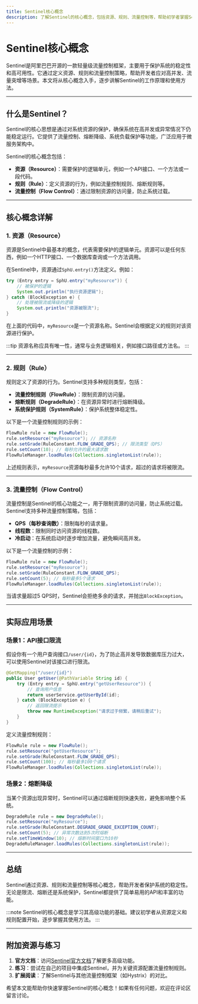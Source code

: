 ```yaml
---
title: Sentinel核心概念
description: 了解Sentinel的核心概念，包括资源、规则、流量控制等，帮助初学者掌握Sentinel的基本原理和使用方法。
---
```


# Sentinel核心概念

Sentinel是阿里巴巴开源的一款轻量级流量控制框架，主要用于保护系统的稳定性和高可用性。它通过定义资源、规则和流量控制策略，帮助开发者应对高并发、流量突增等场景。本文将从核心概念入手，逐步讲解Sentinel的工作原理和使用方法。

---

## 什么是Sentinel？

Sentinel的核心思想是通过对系统资源的保护，确保系统在高并发或异常情况下仍能稳定运行。它提供了流量控制、熔断降级、系统负载保护等功能，广泛应用于微服务架构中。

Sentinel的核心概念包括：
- **资源（Resource）**：需要保护的逻辑单元，例如一个API接口、一个方法或一段代码。
- **规则（Rule）**：定义资源的行为，例如流量控制规则、熔断规则等。
- **流量控制（Flow Control）**：通过限制资源的访问量，防止系统过载。

---

## 核心概念详解

### 1. 资源（Resource）

资源是Sentinel中最基本的概念，代表需要保护的逻辑单元。资源可以是任何东西，例如一个HTTP接口、一个数据库查询或一个方法调用。

在Sentinel中，资源通过`SphU.entry()`方法定义。例如：

```java
try (Entry entry = SphU.entry("myResource")) {
    // 被保护的逻辑
    System.out.println("执行资源逻辑");
} catch (BlockException e) {
    // 处理被限流或降级的逻辑
    System.out.println("资源被限流");
}
```

在上面的代码中，`myResource`是一个资源名称。Sentinel会根据定义的规则对该资源进行保护。

:::tip
资源名称应具有唯一性，通常与业务逻辑相关，例如接口路径或方法名。
:::

---

### 2. 规则（Rule）

规则定义了资源的行为。Sentinel支持多种规则类型，包括：
- **流量控制规则（FlowRule）**：限制资源的访问量。
- **熔断规则（DegradeRule）**：在资源异常时进行熔断降级。
- **系统保护规则（SystemRule）**：保护系统整体稳定性。

以下是一个流量控制规则的示例：

```java
FlowRule rule = new FlowRule();
rule.setResource("myResource"); // 资源名称
rule.setGrade(RuleConstant.FLOW_GRADE_QPS); // 限流类型（QPS）
rule.setCount(10); // 每秒允许的最大请求数
FlowRuleManager.loadRules(Collections.singletonList(rule));
```

上述规则表示，`myResource`资源每秒最多允许10个请求，超过的请求将被限流。

---

### 3. 流量控制（Flow Control）

流量控制是Sentinel的核心功能之一，用于限制资源的访问量，防止系统过载。Sentinel支持多种流量控制策略，包括：
- **QPS（每秒查询数）**：限制每秒的请求量。
- **线程数**：限制同时访问资源的线程数。
- **冷启动**：在系统启动时逐步增加流量，避免瞬间高并发。

以下是一个流量控制的示例：

```java
FlowRule rule = new FlowRule();
rule.setResource("myResource");
rule.setGrade(RuleConstant.FLOW_GRADE_QPS);
rule.setCount(5); // 每秒最多5个请求
FlowRuleManager.loadRules(Collections.singletonList(rule));
```

当请求量超过5 QPS时，Sentinel会拒绝多余的请求，并抛出`BlockException`。

---

## 实际应用场景

### 场景1：API接口限流

假设你有一个用户查询接口`/user/{id}`，为了防止高并发导致数据库压力过大，可以使用Sentinel对该接口进行限流。

```java
@GetMapping("/user/{id}")
public User getUser(@PathVariable String id) {
    try (Entry entry = SphU.entry("getUserResource")) {
        // 查询用户信息
        return userService.getUserById(id);
    } catch (BlockException e) {
        // 返回限流提示
        throw new RuntimeException("请求过于频繁，请稍后重试");
    }
}
```

定义流量控制规则：

```java
FlowRule rule = new FlowRule();
rule.setResource("getUserResource");
rule.setGrade(RuleConstant.FLOW_GRADE_QPS);
rule.setCount(100); // 每秒最多100个请求
FlowRuleManager.loadRules(Collections.singletonList(rule));
```

### 场景2：熔断降级

当某个资源出现异常时，Sentinel可以通过熔断规则快速失败，避免影响整个系统。

```java
DegradeRule rule = new DegradeRule();
rule.setResource("myResource");
rule.setGrade(RuleConstant.DEGRADE_GRADE_EXCEPTION_COUNT);
rule.setCount(5); // 异常次数达到5次时熔断
rule.setTimeWindow(10); // 熔断时间窗口为10秒
DegradeRuleManager.loadRules(Collections.singletonList(rule));
```

---

## 总结

Sentinel通过资源、规则和流量控制等核心概念，帮助开发者保护系统的稳定性。无论是限流、熔断还是系统保护，Sentinel都提供了简单易用的API和丰富的功能。

:::note
Sentinel的核心概念是学习其高级功能的基础。建议初学者从资源定义和规则配置开始，逐步掌握其使用方法。
:::

---

## 附加资源与练习

1. **官方文档**：访问[Sentinel官方文档](https://sentinelguard.io/)了解更多高级功能。
2. **练习**：尝试在自己的项目中集成Sentinel，并为关键资源配置流量控制规则。
3. **扩展阅读**：了解Sentinel与其他流量控制框架（如Hystrix）的对比。

希望本文能帮助你快速掌握Sentinel的核心概念！如果有任何问题，欢迎在评论区留言讨论。